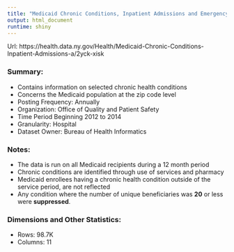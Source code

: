 ---
title: "Medicaid Chronic Conditions, Inpatient Admissions and Emergency Room Visits by Zip Code: Beginning 2012"
output: html_document
runtime: shiny
---


Url:  https://health.data.ny.gov/Health/Medicaid-Chronic-Conditions-Inpatient-Admissions-a/2yck-xisk

### Summary: 
* Contains information on selected chronic health conditions 
* Concerns the Medicaid population at the zip code level 
* Posting Frequency: Annually
* Organization:	Office of Quality and Patient Safety
* Time Period	Beginning 2012 to 2014
* Granularity:	Hospital
* Dataset Owner: Bureau of Health Informatics


### Notes: 
* The data is run on all Medicaid recipients during a 12 month period
* Chronic conditions are identified through use of services and pharmacy
* Medicaid enrollees having a chronic health condition outside of the service period, are not reflected
* Any condition where the number of unique beneficiaries was __20__ or less were __suppressed__. 

### Dimensions and Other Statistics: 
* Rows: 98.7K
* Columns: 11
